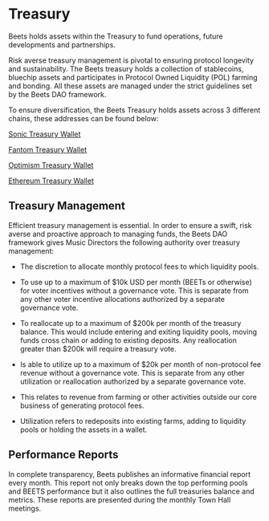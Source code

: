 # Treasury
Beets holds assets within the Treasury to fund operations, future developments and partnerships. 

Risk averse treasury management is pivotal to ensuring protocol longevity and sustainability. The Beets treasury holds a collection of stablecoins, bluechip assets and participates in Protocol Owned Liquidity (POL) farming and bonding. All these assets are managed under the strict guidelines set by the Beets DAO framework. 

To ensure diversification, the Beets Treasury holds assets across 3 different chains, these addresses can be found below: 

[Sonic Treasury Wallet](https://debank.com/profile/0xc5E0250037195850E4D987CA25d6ABa68ef5fEe8)

[Fantom Treasury Wallet](https://debank.com/profile/0xa1e849b1d6c2fd31c63eef7822e9e0632411ada7)

[Optimism Treasury Wallet](https://debank.com/profile/0x2a185c8a3c63d7bfe63ad5d950244ffe9d0a4b60)

[Ethereum Treasury Wallet](https://debank.com/profile/0xea06e1b4259730724885a39ce3ca670efb020e26)

## Treasury Management 
Efficient treasury management is essential. In order to ensure a swift, risk averse and proactive approach to managing funds, the Beets DAO framework gives Music Directors the following authority over treasury management:

* The discretion to allocate monthly protocol fees to which liquidity pools.

* To use up to a maximum of $10k USD per month (BEETs or otherwise) for voter incentives without a governance vote. This is separate from any other voter incentive allocations authorized by a separate governance vote.

* To reallocate up to a maximum of $200k per month of the treasury balance. This would include entering and exiting liquidity pools, moving funds cross chain or adding to existing deposits. Any reallocation greater than $200k will require a treasury vote.

* Is able to utilize up to a maximum of $20k per month of non-protocol fee revenue without a governance vote. This is separate from any other utilization or reallocation authorized by a separate governance vote.

* This relates to revenue from farming or other activities outside our core business of generating protocol fees.

* Utilization refers to redeposits into existing farms, adding to liquidity pools or holding the assets in a wallet. 

## Performance Reports

In complete transparency, Beets publishes an informative financial report every month. This report not only breaks down the top performing pools and BEETS performance but it also outlines the full treasuries balance and metrics. These reports are presented during the monthly Town Hall meetings.

